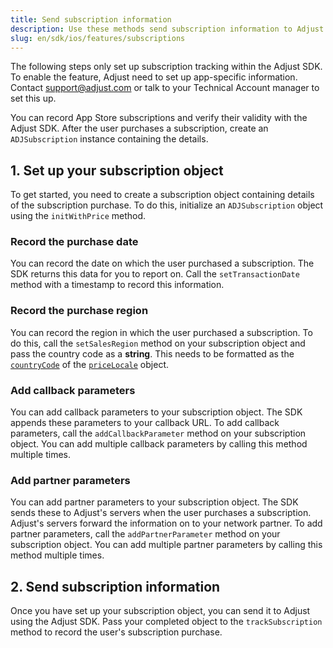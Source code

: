 ```yaml
---
title: Send subscription information
description: Use these methods send subscription information to Adjust.
slug: en/sdk/ios/features/subscriptions
---
```



<Callout type="important">

The following steps only set up subscription tracking within the Adjust SDK. To enable the feature, Adjust need to set up app-specific information. Contact support@adjust.com or talk to your Technical Account manager to set this up.

</Callout>

You can record App Store subscriptions and verify their validity with the Adjust SDK. After the user purchases a subscription, create an `ADJSubscription` instance containing the details.

## 1. Set up your subscription object

To get started, you need to create a subscription object containing details of the subscription purchase. To do this, initialize an `ADJSubscription` object using the `initWithPrice` method.

<InitWithPrice />

### Record the purchase date

You can record the date on which the user purchased a subscription. The SDK returns this data for you to report on. Call the `setTransactionDate` method with a timestamp to record this information.

<SetTransactionDate />

### Record the purchase region

You can record the region in which the user purchased a subscription. To do this, call the `setSalesRegion` method on your subscription object and pass the country code as a **string**. This needs to be formatted as the [`countryCode`](https://developer.apple.com/documentation/foundation/nslocale/1643060-countrycode?language=swift) of the [`priceLocale`](https://developer.apple.com/documentation/storekit/skproduct/1506145-pricelocale?language=swift) object.

<SetSalesRegion />

### Add callback parameters

You can add callback parameters to your subscription object. The SDK appends these parameters to your callback URL. To add callback parameters, call the `addCallbackParameter` method on your subscription object. You can add multiple callback parameters by calling this method multiple times.

<AddCallbackParameter />

### Add partner parameters

You can add partner parameters to your subscription object. The SDK sends these to Adjust's servers when the user purchases a subscription. Adjust's servers forward the information on to your network partner. To add partner parameters, call the `addPartnerParameter` method on your subscription object. You can add multiple partner parameters by calling this method multiple times.

<AddPartnerParameter />

## 2. Send subscription information

Once you have set up your subscription object, you can send it to Adjust using the Adjust SDK. Pass your completed object to the `trackSubscription` method to record the user's subscription purchase.

<TrackSubscription />
